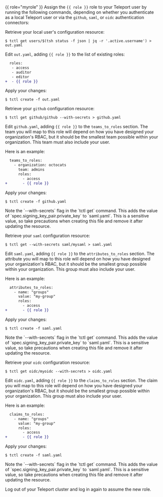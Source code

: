 {{ role="myrole" }}
Assign the `{{ role }}` role to your Teleport user by running the following
commands, depending on whether you authenticate as a local Teleport user or via
the `github`, `saml`, or `oidc` authentication connectors:

<Tabs>
<TabItem label="Local User">

Retrieve your local user's configuration resource:

```code
$ tctl get users/$(tsh status -f json | jq -r '.active.username') > out.yaml
```

Edit `out.yaml`, adding `{{ role }}` to the list of existing roles:

```diff
  roles:
   - access
   - auditor
   - editor
+  - {{ role }}
```

Apply your changes:

```code
$ tctl create -f out.yaml
```

</TabItem>
<TabItem label="GitHub">

Retrieve your `github`  configuration resource:

```code
$ tctl get github/github --with-secrets > github.yaml
```

Edit `github.yaml`, adding `{{ role }}` to the
`teams_to_roles` section. The team you will map to this role will depend on how
you have designed your organization's RBAC, but it should be the smallest team
possible within your organization. This team must also include your user.

Here is an example:

```diff
  teams_to_roles:
    - organization: octocats
      team: admins
      roles:
        - access
+       - {{ role }}
```

Apply your changes:

```code
$ tctl create -f github.yaml
```

<Admonition type="warning">
Note the `--with-secrets` flag in the `tctl get` command. This adds the value of
`spec.signing_key_pair.private_key` to `saml.yaml`. This is a sensitive value,
so take precautions when creating this file and remove it after updating the resource.
</Admonition>

</TabItem>
<TabItem label="SAML">

Retrieve your `saml`  configuration resource:

```code
$ tctl get --with-secrets saml/mysaml > saml.yaml
```

Edit `saml.yaml`, adding `{{ role }}` to the
`attributes_to_roles` section. The attribute you will map to this role will
depend on how you have designed your organization's RBAC, but it should be the
smallest group possible within your organization. This group must also include
your user.

Here is an example:

```diff
  attributes_to_roles:
    - name: "groups"
      value: "my-group"
      roles:
        - access
+       - {{ role }}
```

Apply your changes:

```code
$ tctl create -f saml.yaml
```

<Admonition type="warning">
Note the `--with-secrets` flag in the `tctl get` command. This adds the value of
`spec.signing_key_pair.private_key` to `saml.yaml`. This is a sensitive value,
so take precautions when creating this file and remove it after updating the resource.
</Admonition>

</TabItem>
<TabItem label="OIDC">

Retrieve your `oidc`  configuration resource:

```code
$ tctl get oidc/myoidc --with-secrets > oidc.yaml
```

Edit `oidc.yaml`, adding `{{ role }}` to the
`claims_to_roles` section. The claim you will map to this role will depend on
how you have designed your organization's RBAC, but it should be the smallest
group possible within your organization. This group must also include your
user.

Here is an example:

```diff
  claims_to_roles:
    - name: "groups"
      value: "my-group"
      roles:
        - access
+       - {{ role }}
```

Apply your changes:

```code
$ tctl create -f saml.yaml
```

<Admonition type="warning">
Note the `--with-secrets` flag in the `tctl get` command. This adds the value of
`spec.signing_key_pair.private_key` to `saml.yaml`. This is a sensitive value,
so take precautions when creating this file and remove it after updating the resource.
</Admonition>

</TabItem>
</Tabs>

Log out of your Teleport cluster and log in again to assume the new role.
